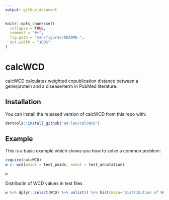 ```yaml
---
output: github_document
---
```


<!-- README.md is generated from README.Rmd. Please edit that file -->

```r
knitr::opts_chunk$set(
  collapse = TRUE,
  comment = "#>",
  fig.path = "man/figures/README-",
  out.width = "100%"
)
```
# calcWCD

calcWCD calculates weighted copublication distance between a gene/protein and a disease/term in PubMed literature.

## Installation

You can install the released version of calcWCD from this repo with:

``` r
devtools::install_github("ed-lau/calcWCD")
```

## Example

This is a basic example which shows you how to solve a common problem:

```r
require(calcWCD)
w <- wcd(pmids = test_pmids, annot = test_annotation)

w

```

Distributin of WCD values in test files

```r

w %>% dplyr::select(WCD) %>% unlist() %>% hist(main="Distribution of WCD values.")

```

